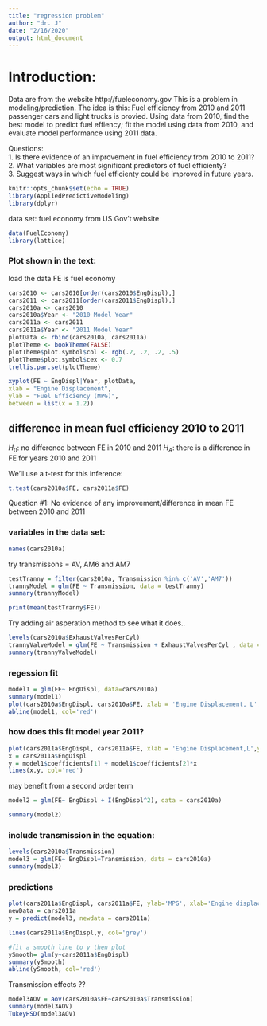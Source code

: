 ```yaml
---
title: "regression problem"
author: "dr. J"
date: "2/16/2020"
output: html_document
---
```


# Introduction:
Data are from the website http://fueleconomy.gov 
This is a problem in modeling/prediction.
The idea is this:  Fuel efficiency from 2010 and 2011 passenger cars and light trucks is provied.  Using data from 2010, find the best model to predict fuel effiency; fit the model using data from 2010, and evaluate model performance using 2011 data.  

Questions:  
1. Is there evidence of an improvement in fuel efficiency from 2010 to 2011?  
2. What variables are most significant predictors of fuel efficienty?  
3. Suggest ways in which fuel efficienty could be improved in future years.  


```r
knitr::opts_chunk$set(echo = TRUE)
library(AppliedPredictiveModeling)
library(dplyr)
```

data set: fuel economy from US Gov't website

```r
data(FuelEconomy)
library(lattice)

```
### Plot shown in the text:
load the data
FE is fuel economy

```r
cars2010 <- cars2010[order(cars2010$EngDispl),]
cars2011 <- cars2011[order(cars2011$EngDispl),]
cars2010a <- cars2010
cars2010a$Year <- "2010 Model Year"
cars2011a <- cars2011
cars2011a$Year <- "2011 Model Year"
plotData <- rbind(cars2010a, cars2011a)
plotTheme <- bookTheme(FALSE)
plotTheme$plot.symbol$col <- rgb(.2, .2, .2, .5)
plotTheme$plot.symbol$cex <- 0.7
trellis.par.set(plotTheme)

xyplot(FE ~ EngDispl|Year, plotData,
xlab = "Engine Displacement",
ylab = "Fuel Efficiency (MPG)",
between = list(x = 1.2))

```

## difference in mean fuel efficiency 2010 to 2011

$H_0$: no difference between FE in 2010 and 2011
$H_A$: there is a difference in FE for years 2010 and 2011

We'll use a t-test for this inference:

```r
t.test(cars2010a$FE, cars2011a$FE)
```
Question #1:
No evidence of any improvement/difference in mean FE between 2010 and 2011




### variables in the data set:

```r
names(cars2010a)
```

try transmissons = AV, AM6 and AM7

```r
testTranny = filter(cars2010a, Transmission %in% c('AV','AM7'))
trannyModel = glm(FE ~ Transmission, data = testTranny)
summary(trannyModel)

print(mean(testTranny$FE))

```

Try adding air asperation method to see what it does..

```r
levels(cars2010a$ExhaustValvesPerCyl)
trannyValveModel = glm(FE ~ Transmission + ExhaustValvesPerCyl , data = testTranny)
summary(trannyValveModel)
```



### regession fit

```r
model1 = glm(FE~ EngDispl, data=cars2010a)
summary(model1)
plot(cars2010a$EngDispl, cars2010a$FE, xlab = 'Engine Displacement, L', ylab = 'Fuel Efficiency, MPG')
abline(model1, col='red')
```

### how does this fit model year 2011?
```r
plot(cars2011a$EngDispl, cars2011a$FE, xlab = 'Engine Displacement,L',ylab='MPG')
x = cars2011a$EngDispl
y = model1$coefficients[1] + model1$coefficients[2]*x
lines(x,y, col='red')
```



may benefit from a second order term

```r
model2 = glm(FE~ EngDispl + I(EngDispl^2), data = cars2010a)

summary(model2)
```

### include transmission in the equation:

```r
levels(cars2010a$Transmission)
model3 = glm(FE~ EngDispl+Transmission, data = cars2010a)
summary(model3)

```



### predictions
```r
plot(cars2011a$EngDispl, cars2011a$FE, ylab='MPG', xlab='Engine displacement, L')
newData = cars2011a
y = predict(model3, newdata = cars2011a)

lines(cars2011a$EngDispl,y, col='grey')

#fit a smooth line to y then plot
ySmooth= glm(y~cars2011a$EngDispl)
summary(ySmooth)
abline(ySmooth, col='red')

```

Transmission effects ??

```r

model3AOV = aov(cars2010a$FE~cars2010a$Transmission)
summary(model3AOV)
TukeyHSD(model3AOV)
```



